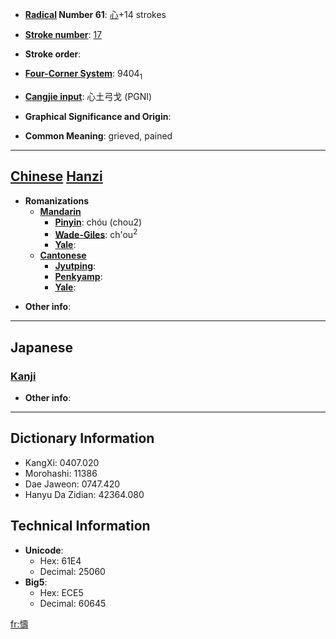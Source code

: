 * '''[[Wiktionary:Chinese radical index| Radical]] Number 61''': [[Wiktionary:Chinese radical index 心|心]]+14 strokes

* '''[[Wiktionary:Chinese total strokes index|Stroke number]]''': [[Wiktionary:Chinese total strokes index 17|17]]

* '''Stroke order''': 

* '''[[Wiktionary:Chinese four corner index|Four-Corner System]]''': 9404<sub>1</sub>

* '''[[Wiktionary:Chinese Cangjie index|Cangjie input]]''': 心土弓戈 (PGNI)

* '''Graphical Significance and Origin''': 

* '''Common Meaning''': grieved, pained

----

== [[Chinese]] [[Hanzi]] ==

* '''Romanizations'''
** '''[[Mandarin]]'''
*** '''[[Pinyin]]''': chóu (chou2)
*** '''[[Wade-Giles]]''': ch'ou<sup>2</sup>
*** '''[[Yale]]''': 
** '''[[Cantonese]]'''
*** '''[[Jyutping]]''':
*** '''[[Penkyamp]]''': 
*** '''[[Yale]]''': 

* '''Other info''': 

----

==Japanese==
===[[Kanji]]===
{{kanji|on readings=[[うう]] (chyū), [[じう]] (jiu), [[たう]] (tau), [[とう]] (tō)
|kun readings=[[ほがらか]] (hogaraka), [[うれえる]] (ureeru)
}}

* '''Other info''':  

----

== Dictionary Information ==

* KangXi: 0407.020
* Morohashi: 11386
* Dae Jaweon: 0747.420
* Hanyu Da Zidian: 42364.080

== Technical Information ==

* '''Unicode''':
** Hex: 61E4
** Decimal: 25060
* '''Big5''':
** Hex: ECE5
** Decimal: 60645

[[fr:懤]]